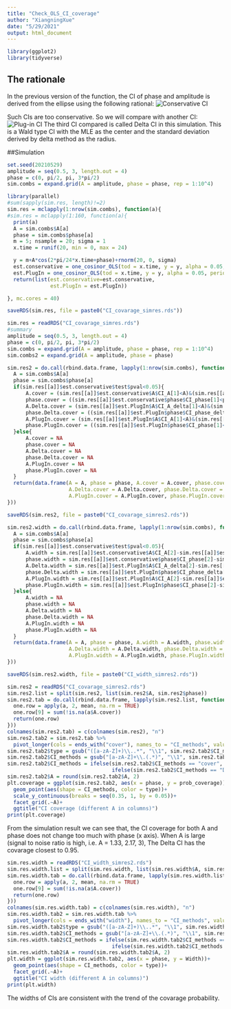 ```yaml
---
title: "Check_OLS_CI_coverage"
author: "XiangningXue"
date: "5/29/2021"
output: html_document
---
```

```r
library(ggplot2)
library(tidyverse)
```


## The rationale
In the previous version of the function, the CI of phase and amplitude is derived from the ellipse using the following rational: 
![Conservative CI](CI1.png)

Such CIs are too conservative. So we will compare with another CI: 
![Plug-in CI](CI2.png)
The third CI compared is called Delta CI in this simulation. This is a Wald type CI with the MLE as the center and the standard deviation derived by delta method as the radius. 

##Simulation 
```r
set.seed(20210529)
amplitude = seq(0.5, 3, length.out = 4)
phase = c(0, pi/2, pi, 3*pi/2)
sim.combs = expand.grid(A = amplitude, phase = phase, rep = 1:10^4)

library(parallel)
#sum(sapply(sim.res, length)!=2)
sim.res = mclapply(1:nrow(sim.combs), function(a){
#sim.res = mclapply(1:160, function(a){
  print(a)
  A = sim.combs$A[a]
  phase = sim.combs$phase[a]
  m = 5; nsample = 20; sigma = 1
  x.time = runif(20, min = 0, max = 24)

  y = m+A*cos(2*pi/24*x.time+phase)+rnorm(20, 0, sigma)
  est.conservative = one_cosinor_OLS(tod = x.time, y = y, alpha = 0.05, period = 24, CI = TRUE, CI.type = "conservative")
  est.PlugIn = one_cosinor_OLS(tod = x.time, y = y, alpha = 0.05, period = 24, CI = TRUE, CI.type = "PlugIn")
  return(list(est.conservative=est.conservative,
              est.PlugIn = est.PlugIn))

}, mc.cores = 40)

saveRDS(sim.res, file = paste0("CI_covarage_simres.rds"))
```

```r
sim.res = readRDS("CI_covarage_simres.rds") 
#summary 
amplitude = seq(0.5, 3, length.out = 4)
phase = c(0, pi/2, pi, 3*pi/2)
sim.combs = expand.grid(A = amplitude, phase = phase, rep = 1:10^4)
sim.combs2 = expand.grid(A = amplitude, phase = phase)

sim.res2 = do.call(rbind.data.frame, lapply(1:nrow(sim.combs), function(a){
  A = sim.combs$A[a]
  phase = sim.combs$phase[a] 
  if(sim.res[[a]]$est.conservative$test$pval<0.05){
      A.cover = (sim.res[[a]]$est.conservative$A$CI_A[1]<A)&(sim.res[[a]]$est.conservative$A$CI_A[2]>A)
      phase.cover = ((sim.res[[a]]$est.conservative$phase$CI_phase[1]<phase)&(sim.res[[a]]$est.conservative$phase$CI_phase[2]>phase))|((sim.res[[a]]$est.conservative$phase$CI_phase[1]<(phase+2*pi))&(sim.res[[a]]$est.conservative$phase$CI_phase[2]>(phase+2*pi)))|((sim.res[[a]]$est.conservative$phase$CI_phase[1]<(phase-2*pi))&(sim.res[[a]]$est.conservative$phase$CI_phase[2]>(phase-2*pi)))
      A.Delta.cover = (sim.res[[a]]$est.PlugIn$A$CI_A_delta[1]<A)&(sim.res[[a]]$est.PlugIn$A$CI_A_delta[2]>A)
      phase.Delta.cover = ((sim.res[[a]]$est.PlugIn$phase$CI_phase_delta[1]<phase)&(sim.res[[a]]$est.PlugIn$phase$CI_phase_delta[2]>phase))|((sim.res[[a]]$est.PlugIn$phase$CI_phase_delta[1]<(phase+2*pi))&(sim.res[[a]]$est.PlugIn$phase$CI_phase_delta[2]>(phase+2*pi)))|((sim.res[[a]]$est.PlugIn$phase$CI_phase_delta[1]<(phase-2*pi))&(sim.res[[a]]$est.PlugIn$phase$CI_phase_delta[2]>(phase-2*pi)))
      A.PlugIn.cover = (sim.res[[a]]$est.PlugIn$A$CI_A[1]<A)&(sim.res[[a]]$est.PlugIn$A$CI_A[2]>A)
      phase.PlugIn.cover = ((sim.res[[a]]$est.PlugIn$phase$CI_phase[1]<phase)&(sim.res[[a]]$est.PlugIn$phase$CI_phase[2]>phase))|((sim.res[[a]]$est.PlugIn$phase$CI_phase[1]<(phase+2*pi))&(sim.res[[a]]$est.PlugIn$phase$CI_phase[2]>(phase+2*pi)))|((sim.res[[a]]$est.PlugIn$phase$CI_phase[1]<(phase-2*pi))&(sim.res[[a]]$est.PlugIn$phase$CI_phase[2]>(phase-2*pi)))
  }else{
      A.cover = NA
      phase.cover = NA
      A.Delta.cover = NA
      phase.Delta.cover = NA
      A.PlugIn.cover = NA
      phase.PlugIn.cover = NA
  }
  return(data.frame(A = A, phase = phase, A.cover = A.cover, phase.cover = phase.cover, 
                    A.Delta.cover = A.Delta.cover, phase.Delta.cover = phase.Delta.cover, 
                    A.PlugIn.cover = A.PlugIn.cover, phase.PlugIn.cover = phase.PlugIn.cover))
}))

saveRDS(sim.res2, file = paste0("CI_covarage_simres2.rds"))

sim.res2.width = do.call(rbind.data.frame, lapply(1:nrow(sim.combs), function(a){
  A = sim.combs$A[a]
  phase = sim.combs$phase[a] 
  if(sim.res[[a]]$est.conservative$test$pval<0.05){
      A.width = sim.res[[a]]$est.conservative$A$CI_A[2]-sim.res[[a]]$est.conservative$A$CI_A[1]
      phase.width = sim.res[[a]]$est.conservative$phase$CI_phase[2]-sim.res[[a]]$est.conservative$phase$CI_phase[1]
      A.Delta.width = sim.res[[a]]$est.PlugIn$A$CI_A_delta[2]-sim.res[[a]]$est.PlugIn$A$CI_A_delta[1]
      phase.Delta.width = sim.res[[a]]$est.PlugIn$phase$CI_phase_delta[2]-sim.res[[a]]$est.PlugIn$phase$CI_phase_delta[1]
      A.PlugIn.width = sim.res[[a]]$est.PlugIn$A$CI_A[2]-sim.res[[a]]$est.PlugIn$A$CI_A[1]
      phase.PlugIn.width = sim.res[[a]]$est.PlugIn$phase$CI_phase[2]-sim.res[[a]]$est.PlugIn$phase$CI_phase[1]
  }else{
      A.width = NA
      phase.width = NA
      A.Delta.width = NA
      phase.Delta.width = NA
      A.PlugIn.width = NA
      phase.PlugIn.width = NA
  }
  return(data.frame(A = A, phase = phase, A.width = A.width, phase.width = phase.width, 
                    A.Delta.width = A.Delta.width, phase.Delta.width = phase.Delta.width, 
                    A.PlugIn.width = A.PlugIn.width, phase.PlugIn.width = phase.PlugIn.width))
}))

saveRDS(sim.res2.width, file = paste0("CI_width_simres2.rds"))
```

```r
sim.res2 = readRDS("CI_covarage_simres2.rds") 
sim.res2.list = split(sim.res2, list(sim.res2$A, sim.res2$phase)) 
sim.res2.tab = do.call(rbind.data.frame, lapply(sim.res2.list, function(a){
  one.row = apply(a, 2, mean, na.rm = TRUE)
  one.row[9] = sum(!is.na(a$A.cover))
  return(one.row)
}))
colnames(sim.res2.tab) = c(colnames(sim.res2), "n")
sim.res2.tab2 = sim.res2.tab %>% 
  pivot_longer(cols = ends_with("cover"), names_to = "CI_methods", values_to = "prob_coverage")
sim.res2.tab2$type = gsub("([a-zA-Z]+)\\..*", "\\1", sim.res2.tab2$CI_methods)
sim.res2.tab2$CI_methods = gsub("[a-zA-Z]+\\.(.*)", "\\1", sim.res2.tab2$CI_methods)
sim.res2.tab2$CI_methods = ifelse(sim.res2.tab2$CI_methods == "cover", "Full CI", 
                                  ifelse(sim.res2.tab2$CI_methods == "Delta.cover", "Delta CI", "Plug-in CI"))
sim.res2.tab2$A = round(sim.res2.tab2$A, 2)
plt.coverage = ggplot(sim.res2.tab2, aes(x = phase, y = prob_coverage))+
  geom_point(aes(shape = CI_methods, color = type))+
  scale_y_continuous(breaks = seq(0.35, 1, by = 0.05))+
  facet_grid(.~A)+
  ggtitle("CI coverage (different A in columns)")
print(plt.coverage)
```

From the simulation result we can see that, the CI coverage for both A and phase does not change too much with phase (x axis). When A is large (signal to noise ratio is high, i.e. A = 1.33, 2.17, 3), The Delta CI has the covarage closest to 0.95. 

```r
sim.res.width = readRDS("CI_width_simres2.rds") 
sim.res.width.list = split(sim.res.width, list(sim.res.width$A, sim.res.width$phase)) 
sim.res.width.tab = do.call(rbind.data.frame, lapply(sim.res.width.list, function(a){
  one.row = apply(a, 2, mean, na.rm = TRUE)
  one.row[9] = sum(!is.na(a$A.cover))
  return(one.row)
}))
colnames(sim.res.width.tab) = c(colnames(sim.res.width), "n")
sim.res.width.tab2 = sim.res.width.tab %>% 
  pivot_longer(cols = ends_with("width"), names_to = "CI_methods", values_to = "Width")
sim.res.width.tab2$type = gsub("([a-zA-Z]+)\\..*", "\\1", sim.res.width.tab2$CI_methods)
sim.res.width.tab2$CI_methods = gsub("[a-zA-Z]+\\.(.*)", "\\1", sim.res.width.tab2$CI_methods)
sim.res.width.tab2$CI_methods = ifelse(sim.res.width.tab2$CI_methods == "width", "Full CI", 
                                  ifelse(sim.res.width.tab2$CI_methods == "Delta.width", "Delta CI", "Plug-in CI"))
sim.res.width.tab2$A = round(sim.res.width.tab2$A, 2)
plt.width = ggplot(sim.res.width.tab2, aes(x = phase, y = Width))+
  geom_point(aes(shape = CI_methods, color = type))+
  facet_grid(.~A)+
  ggtitle("CI width (different A in columns)")
print(plt.width)
```

The widths of CIs are consistent with the trend of the covarage probability. 

